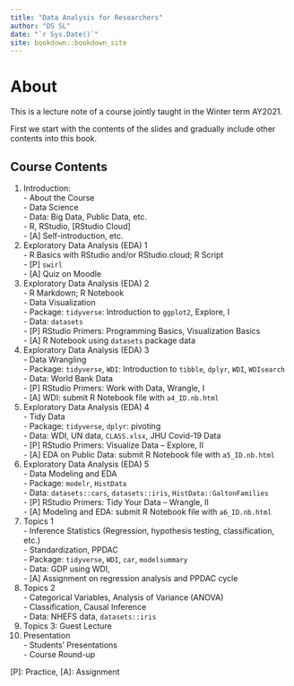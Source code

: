 ```yaml
--- 
title: "Data Analysis for Researchers"
author: "DS SL"
date: "`r Sys.Date()`"
site: bookdown::bookdown_site
---
```


# About {-}

This is a lecture note of a course jointly taught in the Winter term AY2021.

First we start with the contents of the slides and gradually include other contents into this book.

## Course Contents {-}

  1. Introduction:   
    - About the Course  
    - Data Science  
    - Data: Big Data, Public Data, etc.  
    - R, RStudio, [RStudio Cloud]  
    - [A] Self-introduction, etc.
  2. Exploratory Data Analysis (EDA) 1   
    - R Basics with RStudio and/or RStudio.cloud; R Script  
    - [P] `swirl`  
    - [A] Quiz on Moodle
  3. Exploratory Data Analysis (EDA) 2     
    - R Markdown; R Notebook   
    - Data Visualization  
    - Package: `tidyverse`: Introduction to `ggplot2`, Explore, I  
    - Data: `datasets`  
    - [P] RStudio Primers: Programming Basics, Visualization Basics  
    - [A] R Notebook using `datasets` package data
  4. Exploratory Data Analysis (EDA) 3      
    - Data Wrangling    
    - Package: `tidyverse`, `WDI`: Introduction to `tibble`, `dplyr`, `WDI`, `WDIsearch`    
    - Data: World Bank Data         
    - [P] RStudio Primers: Work with Data, Wrangle, I         
    - [A] WDI: submit R Notebook file with `a4_ID.nb.html`
  5. Exploratory Data Analysis (EDA) 4    
    - Tidy Data  
    - Package: `tidyverse`, `dplyr`: pivoting  
    - Data: WDI, UN data, `CLASS.xlsx`, JHU Covid-19 Data  
    - [P] RStudio Primers: Visualize Data – Explore, II  
    - [A] EDA on Public Data: submit R Notebook file with `a5_ID.nb.html`
  6. Exploratory Data Analysis (EDA) 5     
    - Data Modeling and EDA  
    - Package: `modelr`, `HistData`  
    - Data: `datasets::cars`, `datasets::iris`, `HistData::GaltonFamilies`  
    - [P] RStudio Primers: Tidy Your Data – Wrangle, II  
    - [A] Modeling and EDA: submit R Notebook file with `a6_ID.nb.html`
  7. Topics 1  
    - Inference Statistics (Regression, hypothesis testing, classification, etc.)  
    - Standardization, PPDAC  
    - Package: `tidyverse`, `WDI`, `car`, `modelsummary`  
    - Data: GDP using WDI,   
    - [A] Assignment on regression analysis and PPDAC cycle
  8. Topics 2  
    - Categorical Variables, Analysis of Variance (ANOVA)  
    - Classification, Causal Inference  
    - Data: NHEFS data, `datasets::iris`
  9. Topics 3: Guest Lecture  
  10. Presentation  
    - Students' Presentations  
    - Course Round-up  
    
  [P]: Practice, [A]: Assignment
